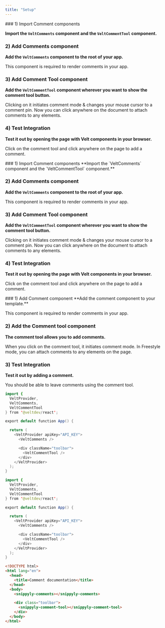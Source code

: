 ```yaml
---
title: "Setup"
---
```


<Tabs>
  <Tab title="React">
### 1) Import Comment components

**Import the `VeltComments` component and the `VeltCommentTool` component.**

### 2) Add Comments component

**Add the `VeltComments` component to the root of your app.**

This component is required to render comments in your app.

### 3) Add Comment Tool component

**Add the `VeltCommentTool` component wherever you want to show the comment tool button.**

Clicking on it initiates comment mode & changes your mouse cursor to a comment pin. Now you can click anywhere on the document to attach comments to any elements.

### 4) Test Integration

**Test it out by opening the page with Velt components in your browser.**

Click on the comment tool and click anywhere on the page to add a comment.

  </Tab>
  <Tab title="Next.js">
### 1) Import Comment components
**Import the `VeltComments` component and the `VeltCommentTool` component.**

### 2) Add Comments component

**Add the `VeltComments` component to the root of your app.**

This component is required to render comments in your app.

### 3) Add Comment Tool component

**Add the `VeltCommentTool` component wherever you want to show the comment tool button.**

Clicking on it initiates comment mode & changes your mouse cursor to a comment pin. Now you can click anywhere on the document to attach comments to any elements.

### 4) Test Integration

**Test it out by opening the page with Velt components in your browser.**

Click on the comment tool and click anywhere on the page to add a comment.

  </Tab>
  <Tab title="HTML">
### 1) Add Comment component
**Add the comment component to your template.**

This component is required to render comments in your app.

### 2) Add the Comment tool component

**The comment tool allows you to add comments.**

When you click on the comment tool, it initiates comment mode. In Freestyle mode, you can attach comments to any elements on the page.

### 3) Test Integration

**Test it out by adding a comment.**

You should be able to leave comments using the comment tool.

  </Tab>
</Tabs>

<RequestExample>

```java React
import {
  VeltProvider,
  VeltComments,
  VeltCommentTool
} from '@veltdev/react';

export default function App() {

  return (
    <VeltProvider apiKey="API_KEY">
      <VeltComments />

      <div className="toolbar">
        <VeltCommentTool />
      </div>
    </VeltProvider>
  );
}
```

```java Next.js
import {
  VeltProvider,
  VeltComments,
  VeltCommentTool
} from '@veltdev/react';

export default function App() {

  return (
    <VeltProvider apiKey="API_KEY">
      <VeltComments />

      <div className="toolbar">
        <VeltCommentTool />
      </div>
    </VeltProvider>
  );
}
```

```html HTML
<!DOCTYPE html>
<html lang="en">
  <head>
    <title>Comment documentation</title>
  </head>
  <body>
    <snippyly-comments></snippyly-comments>

    <div class="toolbar">
      <snippyly-comment-tool></snippyly-comment-tool>
    </div>
  </body>
</html>
```

</RequestExample>
